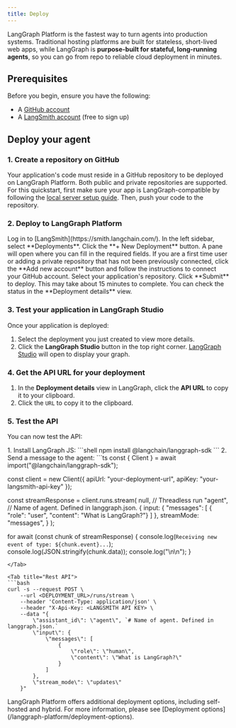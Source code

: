 ```yaml
---
title: Deploy
---
```



<AlphaCallout />

LangGraph Platform is the fastest way to turn agents into production systems. Traditional hosting platforms are built for stateless, short-lived web apps, while LangGraph is **purpose-built for stateful, long-running agents**, so you can go from repo to reliable cloud deployment in minutes.

## Prerequisites

Before you begin, ensure you have the following:

* A [GitHub account](https://github.com/)
* A [LangSmith account](https://smith.langchain.com/) (free to sign up)

## Deploy your agent

### 1. Create a repository on GitHub

Your application's code must reside in a GitHub repository to be deployed on LangGraph Platform. Both public and private repositories are supported. For this quickstart, first make sure your app is LangGraph-compatible by following the [local server setup guide](/oss/javascript/langchain/studio#setup-local-langgraph-server). Then, push your code to the repository.

### 2. Deploy to LangGraph Platform

<Steps>
<Step title="Navigate to LangSmith Deployments">
    Log in to [LangSmith](https://smith.langchain.com/). In the left sidebar, select **Deployments**.
</Step>
<Step title="Create new deployment">
    Click the **+ New Deployment** button. A pane will open where you can fill in the required fields.
</Step>
<Step title="Link repository">
    If you are a first time user or adding a private repository that has not been previously connected, click the **Add new account** button and follow the instructions to connect your GitHub account.
</Step>
<Step title="Deploy repository">
    Select your application's repository. Click **Submit** to deploy. This may take about 15 minutes to complete. You can check the status in the **Deployment details** view.
</Step>
</Steps>

### 3. Test your application in LangGraph Studio

Once your application is deployed:

1. Select the deployment you just created to view more details.
2. Click the **LangGraph Studio** button in the top right corner. [LangGraph Studio](/oss/javascript/langchain/studio) will open to display your graph.

### 4. Get the API URL for your deployment

1. In the **Deployment details** view in LangGraph, click the **API URL** to copy it to your clipboard.
2. Click the `URL` to copy it to the clipboard.

### 5. Test the API

You can now test the API:

<Tabs>

<Tab title="JavaScript">
1. Install LangGraph JS:
```shell
npm install @langchain/langgraph-sdk
```
2. Send a message to the agent:
```ts
const { Client } = await import("@langchain/langgraph-sdk");

const client = new Client({ apiUrl: "your-deployment-url", apiKey: "your-langsmith-api-key" });

const streamResponse = client.runs.stream(
    null,    // Threadless run
    "agent", // Name of agent. Defined in langgraph.json.
    {
        input: {
            "messages": [
                { "role": "user", "content": "What is LangGraph?"}
            ]
        },
        streamMode: "messages",
    }
);

for await (const chunk of streamResponse) {
    console.log(`Receiving new event of type: ${chunk.event}...`);
    console.log(JSON.stringify(chunk.data));
    console.log("\n\n");
}
```
</Tab>

<Tab title="Rest API">
```bash
curl -s --request POST \
    --url <DEPLOYMENT_URL>/runs/stream \
    --header 'Content-Type: application/json' \
    --header "X-Api-Key: <LANGSMITH API KEY> \
    --data "{
        \"assistant_id\": \"agent\", `# Name of agent. Defined in langgraph.json.`
        \"input\": {
            \"messages\": [
                {
                    \"role\": \"human\",
                    \"content\": \"What is LangGraph?\"
                }
            ]
        },
        \"stream_mode\": \"updates\"
    }"
```
</Tab>
</Tabs>

<Tip>
LangGraph Platform offers additional deployment options, including self-hosted and hybrid. For more information, please see [Deployment options](/langgraph-platform/deployment-options).
</Tip>
